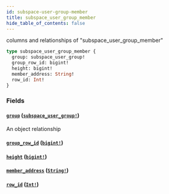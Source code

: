 ```yaml
---
id: subspace-user-group-member
title: subspace_user_group_member
hide_table_of_contents: false
---
```


columns and relationships of "subspace_user_group_member"

```graphql
type subspace_user_group_member {
  group: subspace_user_group!
  group_row_id: bigint!
  height: bigint!
  member_address: String!
  row_id: Int!
}
```

### Fields

#### [`group`](#) ([`subspace_user_group!`](/07-graphql/objects/subspace-user-group))

An object relationship

#### [`group_row_id`](#) ([`bigint!`](/07-graphql/scalars/bigint))

#### [`height`](#) ([`bigint!`](/07-graphql/scalars/bigint))

#### [`member_address`](#) ([`String!`](/07-graphql/scalars/string))

#### [`row_id`](#) ([`Int!`](/07-graphql/scalars/int))
